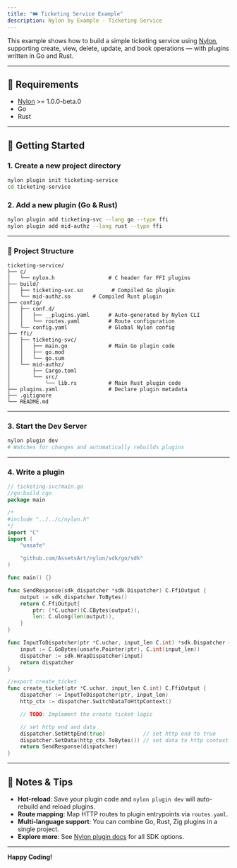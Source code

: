 ```yaml
---
title: "🎟️ Ticketing Service Example"
description: Nylon by Example - Ticketing Service
---
```


This example shows how to build a simple ticketing service using [Nylon](https://nylon.sh/), supporting create, view, delete, update, and book operations — with plugins written in Go and Rust.

---

## 🚦 Requirements

- [Nylon](https://nylon.sh/) >= 1.0.0-beta.0
- Go
- Rust

---

## 🚀 Getting Started

### 1. Create a new project directory

```bash
nylon plugin init ticketing-service
cd ticketing-service
````

### 2. Add a new plugin (Go & Rust)

```bash
nylon plugin add ticketing-svc --lang go --type ffi
nylon plugin add mid-authz --lang rust --type ffi
```

---

### 📁 Project Structure

```
ticketing-service/
├── c/
│   └── nylon.h                 # C header for FFI plugins
├── build/
│   ├── ticketing-svc.so         # Compiled Go plugin
│   └── mid-authz.so       # Compiled Rust plugin
├── config/
│   ├── conf.d/
│   │   ├── __plugins.yaml      # Auto-generated by Nylon CLI
│   │   └── routes.yaml         # Route configuration
│   └── config.yaml             # Global Nylon config
├── ffi/
│   ├── ticketing-svc/
│   │   ├── main.go             # Main Go plugin code
│   │   ├── go.mod
│   │   └── go.sum
│   └── mid-authz/
│       ├── Cargo.toml
│       └── src/
│           └── lib.rs          # Main Rust plugin code
├── plugins.yaml                # Declare plugin metadata
├── .gitignore
└── README.md
```

---

### 3. Start the Dev Server

```bash
nylon plugin dev
# Watches for changes and automatically rebuilds plugins
```

---

### 4. Write a plugin

```go
// ticketing-svc/main.go
//go:build cgo
package main

/*
#include "../../c/nylon.h"
*/
import "C"
import (
	"unsafe"

	"github.com/AssetsArt/nylon/sdk/go/sdk"
)

func main() {}

func SendResponse(sdk_dispatcher *sdk.Dispatcher) C.FfiOutput {
	output := sdk_dispatcher.ToBytes()
	return C.FfiOutput{
		ptr: (*C.uchar)(C.CBytes(output)),
		len: C.ulong(len(output)),
	}
}

func InputToDispatcher(ptr *C.uchar, input_len C.int) *sdk.Dispatcher {
	input := C.GoBytes(unsafe.Pointer(ptr), C.int(input_len))
	dispatcher := sdk.WrapDispatcher(input)
	return dispatcher
}

//export create_ticket
func create_ticket(ptr *C.uchar, input_len C.int) C.FfiOutput {
	dispatcher := InputToDispatcher(ptr, input_len)
	http_ctx := dispatcher.SwitchDataToHttpContext()

	// TODO: Implement the create ticket logic

	// set http end and data
	dispatcher.SetHttpEnd(true)            // set http end to true
	dispatcher.SetData(http_ctx.ToBytes()) // set data to http context
	return SendResponse(dispatcher)
}

```

---

## 📝 Notes & Tips

* **Hot-reload**: Save your plugin code and `nylon plugin dev` will auto-rebuild and reload plugins.
* **Route mapping**: Map HTTP routes to plugin entrypoints via `routes.yaml`.
* **Multi-language support**: You can combine Go, Rust, Zig plugins in a single project.
* **Explore more**: See [Nylon plugin docs](https://nylon.sh/plugin-system) for all SDK options.

---

**Happy Coding!**
